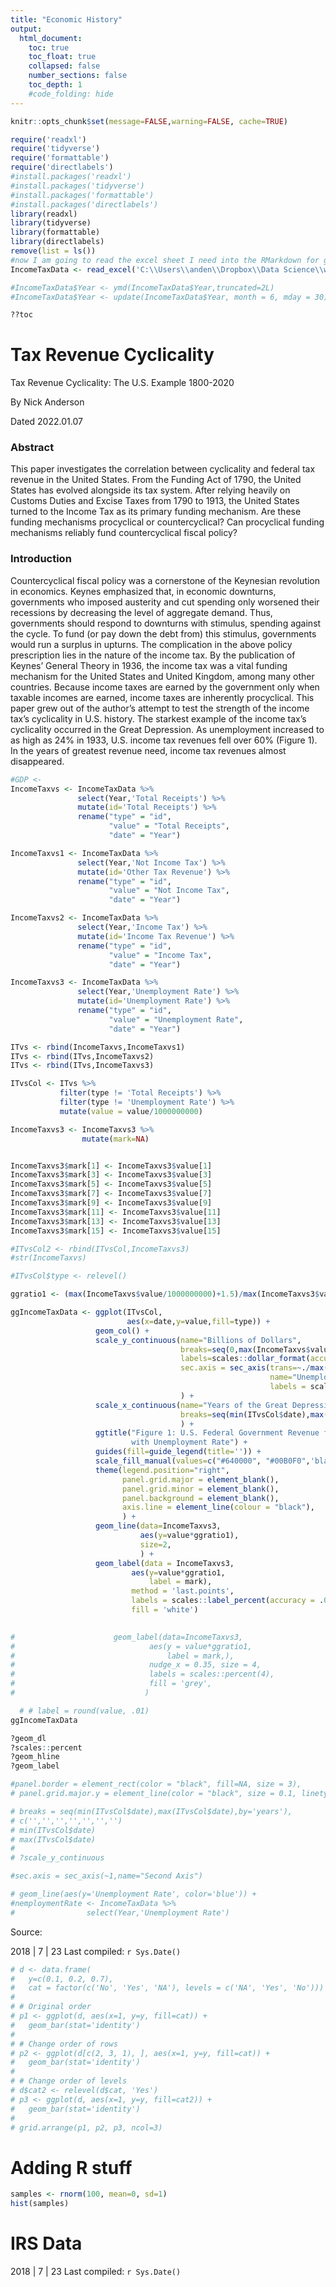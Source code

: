 ```yaml
---
title: "Economic History"
output:
  html_document:
    toc: true
    toc_float: true
    collapsed: false
    number_sections: false
    toc_depth: 1
    #code_folding: hide
---
```


```r
knitr::opts_chunk$set(message=FALSE,warning=FALSE, cache=TRUE)
```

```r
require('readxl')
require('tidyverse')
require('formattable')
require('directlabels')
#install.packages('readxl')
#install.packages('tidyverse')
#install.packages('formattable')
#install.packages('directlabels')
library(readxl)
library(tidyverse)
library(formattable)
library(directlabels)
remove(list = ls())
#now I am going to read the excel sheet I need into the RMarkdown for graphing
IncomeTaxData <- read_excel('C:\\Users\\anden\\Dropbox\\Data Science\\web Tax Revenue Cyclicality\\IncomeTaxData_NA.xlsx', sheet="RExport")

#IncomeTaxData$Year <- ymd(IncomeTaxData$Year,truncated=2L)
#IncomeTaxData$Year <- update(IncomeTaxData$Year, month = 6, mday = 30)

??toc

```


# Tax Revenue Cyclicality

Tax Revenue Cyclicality: The U.S. Example 1800-2020

By Nick Anderson

Dated 2022.01.07

### Abstract

This paper investigates the correlation between cyclicality and federal tax revenue in the United States. From the Funding Act of 1790, the United States has evolved alongside its tax system. After relying heavily on Customs Duties and Excise Taxes from 1790 to 1913, the United States turned to the Income Tax as its primary funding mechanism. Are these funding mechanisms procyclical or countercyclical? Can procyclical funding mechanisms reliably fund countercyclical fiscal policy? 

### Introduction

  Countercyclical fiscal policy was a cornerstone of the Keynesian revolution in economics. Keynes emphasized that, in economic downturns, governments who imposed austerity and cut spending only worsened their recessions by decreasing the level of aggregate demand. Thus, governments should respond to downturns with stimulus, spending against the cycle. To fund (or pay down the debt from) this stimulus, governments would run a surplus in upturns.
  The complication in the above policy prescription lies in the nature of the income tax. By the publication of Keynes’ General Theory in 1936, the income tax was a vital funding mechanism for the United States and United Kingdom, among many other countries. Because income taxes are earned by the government only when taxable incomes are earned, income taxes are inherently procyclical. This paper grew out of the author’s attempt to test the strength of the income tax’s cyclicality in U.S. history. 
  The starkest example of the income tax’s cyclicality occurred in the Great Depression. As unemployment increased to as high as 24% in 1933, U.S. income tax revenues fell over 60% (Figure 1). In the years of greatest revenue need, income tax revenues almost disappeared. 

```r

#GDP <- 
IncomeTaxvs <- IncomeTaxData %>%
               select(Year,'Total Receipts') %>% 
               mutate(id='Total Receipts') %>%
               rename("type" = "id",
                      "value" = "Total Receipts",
                      "date" = "Year")

IncomeTaxvs1 <- IncomeTaxData %>%
               select(Year,'Not Income Tax') %>%
               mutate(id='Other Tax Revenue') %>%
               rename("type" = "id",
                      "value" = "Not Income Tax",
                      "date" = "Year")

IncomeTaxvs2 <- IncomeTaxData %>%
               select(Year,'Income Tax') %>% 
               mutate(id='Income Tax Revenue') %>%
               rename("type" = "id",
                      "value" = "Income Tax",
                      "date" = "Year")

IncomeTaxvs3 <- IncomeTaxData %>%
               select(Year,'Unemployment Rate') %>% 
               mutate(id='Unemployment Rate') %>%
               rename("type" = "id",
                      "value" = "Unemployment Rate",
                      "date" = "Year")

ITvs <- rbind(IncomeTaxvs,IncomeTaxvs1) 
ITvs <- rbind(ITvs,IncomeTaxvs2)
ITvs <- rbind(ITvs,IncomeTaxvs3)

ITvsCol <- ITvs %>%
           filter(type != 'Total Receipts') %>%
           filter(type != 'Unemployment Rate') %>%
           mutate(value = value/1000000000)

IncomeTaxvs3 <- IncomeTaxvs3 %>%
                mutate(mark=NA)


IncomeTaxvs3$mark[1] <- IncomeTaxvs3$value[1]
IncomeTaxvs3$mark[3] <- IncomeTaxvs3$value[3]
IncomeTaxvs3$mark[5] <- IncomeTaxvs3$value[5]
IncomeTaxvs3$mark[7] <- IncomeTaxvs3$value[7]
IncomeTaxvs3$mark[9] <- IncomeTaxvs3$value[9]
IncomeTaxvs3$mark[11] <- IncomeTaxvs3$value[11]
IncomeTaxvs3$mark[13] <- IncomeTaxvs3$value[13]
IncomeTaxvs3$mark[15] <- IncomeTaxvs3$value[15]

#ITvsCol2 <- rbind(ITvsCol,IncomeTaxvs3)
#str(IncomeTaxvs)

#ITvsCol$type <- relevel()

ggratio1 <- (max(IncomeTaxvs$value/1000000000)+1.5)/max(IncomeTaxvs3$value)

ggIncomeTaxData <- ggplot(ITvsCol,
                          aes(x=date,y=value,fill=type)) +
                   geom_col() +
                   scale_y_continuous(name="Billions of Dollars",
                                      breaks=seq(0,max(IncomeTaxvs$value/1000000000)+1.5,by=1),
                                      labels=scales::dollar_format(accuracy=.1),
                                      sec.axis = sec_axis(trans=~./max(IncomeTaxvs$value/1000000000)*max(IncomeTaxvs3$value),
                                                          name="Unemployment",
                                                          labels = scales::label_percent()),
                                      ) +
                   scale_x_continuous(name="Years of the Great Depression",
                                      breaks=seq(min(ITvsCol$date),max(ITvsCol$date),by=2),
                                      ) +
                   ggtitle("Figure 1: U.S. Federal Government Revenue from 1927-1941, 
                           with Unemployment Rate") +
                   guides(fill=guide_legend(title='')) +
                   scale_fill_manual(values=c("#640000", "#00B0F0",'black')) +
                   theme(legend.position="right",
                         panel.grid.major = element_blank(), 
                         panel.grid.minor = element_blank(),
                         panel.background = element_blank(), 
                         axis.line = element_line(colour = "black"), 
                         ) +
                   geom_line(data=IncomeTaxvs3,
                             aes(y=value*ggratio1),
                             size=2,
                             ) +
                   geom_label(data = IncomeTaxvs3,
                           aes(y=value*ggratio1,
                               label = mark),
                           method = 'last.points',
                           labels = scales::label_percent(accuracy = .001),
                           fill = 'white')

  
#                      geom_label(data=IncomeTaxvs3,
#                              aes(y = value*ggratio1,
#                                  label = mark,), 
#                              nudge_x = 0.35, size = 4,
#                              labels = scales::percent(4),
#                              fill = 'grey',
#                             ) 

  # # label = round(value, .01)
ggIncomeTaxData

?geom_dl
?scales::percent
?geom_hline
?geom_label

#panel.border = element_rect(color = "black", fill=NA, size = 3),
# panel.grid.major.y = element_line(color = "black", size = 0.1, linetype = 2)

# breaks = seq(min(ITvsCol$date),max(ITvsCol$date),by='years'),
# c('','','','','','','')
# min(ITvsCol$date)
# max(ITvsCol$date) 
# 
# ?scale_y_continuous

#sec.axis = sec_axis(~1,name="Second Axis")

# geom_line(aes(y='Unemployment Rate', color='blue')) +
#nemploymentRate <- IncomeTaxData %>%
#                select(Year,'Unemployment Rate')
```

Source: 

2018 | 7 | 23 Last compiled: `r Sys.Date()`

```r
# d <- data.frame(
#   y=c(0.1, 0.2, 0.7),
#   cat = factor(c('No', 'Yes', 'NA'), levels = c('NA', 'Yes', 'No')))
# 
# # Original order
# p1 <- ggplot(d, aes(x=1, y=y, fill=cat)) +
#   geom_bar(stat='identity')
# 
# # Change order of rows
# p2 <- ggplot(d[c(2, 3, 1), ], aes(x=1, y=y, fill=cat)) +
#   geom_bar(stat='identity')
# 
# # Change order of levels
# d$cat2 <- relevel(d$cat, 'Yes')
# p3 <- ggplot(d, aes(x=1, y=y, fill=cat2)) +
#   geom_bar(stat='identity') 
# 
# grid.arrange(p1, p2, p3, ncol=3)
```


# Adding R stuff

```r
samples <- rnorm(100, mean=0, sd=1)
hist(samples)
```


# IRS Data


2018 | 7 | 23 Last compiled: `r Sys.Date()`





<style type="text/css">
.title {
  display: none;
}

.navbar-default {
    background-color: #640000 !important;
    
}

<!-- .navbar-nav { -->
<!--   color:white !important; -->

<!-- } -->

.navbar .navbar-brand, .navbar .navbar-nav .nav-links  {
  color: white;
}

.navbar-default .navbar-nav>li>a {
    color: white !important;
    font-weight: 150;
}

.navbar-nav > .active > a { 
    background-color: #006400 !important;
    font-weight: 175;
}

#getting-started img {
  margin-right: 10px;
  margin-left: 5px;
}


</style>

<div class="row" style="padding-top: 30px;">
<div class="col-sm-6">

